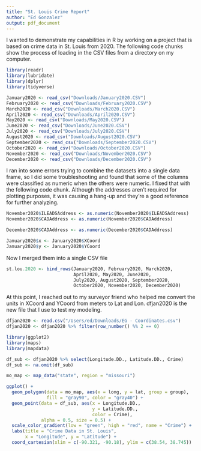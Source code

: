 ```yaml
---
title: "St. Louis Crime Report"
author: "Ed Gonzalez"
output: pdf_document
---
```

I wanted to demonstrate my capabilities in R by working on a project that is based on crime data in St. Louis from 2020. The following code chunks show the process of loading in the CSV files from a directory on my computer.
```r
library(readr)
library(lubridate)
library(dplyr)
library(tidyverse)
```
```r

January2020 <- read_csv("Downloads/January2020.CSV")
February2020 <- read_csv("Downloads/February2020.CSV")
March2020 <- read_csv("Downloads/March2020.CSV")
April2020 <- read_csv("Downloads/April2020.CSV")
May2020 <- read_csv("Downloads/May2020.CSV")
June2020 <- read_csv("Downloads/June2020.CSV")
July2020 <- read_csv("Downloads/July2020.CSV")
August2020 <- read_csv("Downloads/August2020.CSV")
September2020 <- read_csv("Downloads/September2020.CSV")
October2020 <- read_csv("Downloads/October2020.CSV")
November2020 <- read_csv("Downloads/November2020.CSV")
December2020 <- read_csv("Downloads/December2020.CSV")
```

I ran into some errors trying to combine the datasets into a single data frame, so I did some troubleshooting and found that some of the columns were classified as numeric when the others were numeric. I fixed that with the following code chunk. Although the addresses aren't required for plotting purposes, it was causing a hang-up and they're a good reference for further analyzing. 

```r
November2020$ILEADSAddress <- as.numeric(November2020$ILEADSAddress)
November2020$CADAddress <- as.numeric(November2020$CADAddress)

December2020$CADAddress <- as.numeric(December2020$CADAddress)

January2020$x <- January2020$XCoord 
January2020$y <- January2020$YCoord
```

Now I merged them into a single CSV file

```r
st.lou.2020 <- bind_rows(January2020, February2020, March2020, 
                         April2020, May2020, June2020, 
                         July2020, August2020, September2020, 
                         October2020, November2020, December2020)
```

At this point, I reached out to my surveyor friend who helped me convert the units in XCoord and YCoord from meters to Lat and Lon. dfjan2020 is the new file that I use to test my modeling.

```r
dfjan2020 <- read.csv("/Users/ed/Downloads/EG - Coordinates.csv")
dfjan2020 <- dfjan2020 %>% filter(row_number() %% 2 == 0)

library(ggplot2)
library(maps)
library(mapdata)

df_sub <- dfjan2020 %>% select(Longitude.DD., Latitude.DD., Crime)
df_sub <- na.omit(df_sub)
```

```r
mo_map <- map_data("state", region = "missouri")

ggplot() + 
  geom_polygon(data = mo_map, aes(x = long, y = lat, group = group), 
               fill = "gray90", color = "gray40") + 
  geom_point(data = df_sub, aes(x = Longitude.DD., 
                                y = Latitude.DD., 
                                color = Crime), 
             alpha = 0.5, size = 0.5) +
  scale_color_gradient(low = "green", high = "red", name = "Crime") +
  labs(title = "Crime Data in St. Louis", 
       x = "Longitude", y = "Latitude") +
  coord_cartesian(xlim = c(-90.321, -90.18), ylim = c(38.54, 38.745))
```